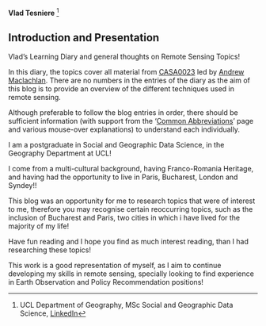 **Vlad Tesniere** [^index-1]

[^index-1]: UCL Department of Geography, MSc Social and Geographic Data Science, [LinkedIn](https://www.linkedin.com/in/vladimir-tesniere/)

## Introduction and Presentation {.unnumbered}

Vlad's Learning Diary and general thoughts on Remote Sensing Topics!

In this diary, the topics cover all material from [CASA0023](https://andrewmaclachlan.github.io/CASA0023/) led by [Andrew Maclachlan](https://www.ucl.ac.uk/bartlett/casa/people/dr-andrew-maclachlan). There are no numbers in the entries of the diary as the aim of this blog is to provide an overview of the different techniques used in remote sensing.

Although preferable to follow the blog entries in order, there should be sufficient information (with support from the '[Common Abbreviations](https://vtesniere.github.io/CASA0023_book/abbreviations.html)' page and various mouse-over explanations) to understand each individually.

I am a postgraduate in Social and Geographic Data Science, in the Geography Department at UCL!

I come from a multi-cultural background, having Franco-Romania Heritage, and having had the opportunity to live in Paris, Bucharest, London and Syndey!!

This blog was an opportunity for me to research topics that were of interest to me, therefore you may recognise certain reoccurring topics, such as the inclusion of Bucharest and Paris, two cities in which i have lived for the majority of my life!

Have fun reading and I hope you find as much interest reading, than I had researching these topics!

This work is a good representation of myself, as I aim to continue developing my skills in remote sensing, specially looking to find experience in Earth Observation and Policy Recommendation positions!
